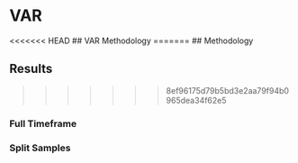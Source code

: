 # VAR 

<<<<<<< HEAD
## VAR Methodology
=======
## Methodology


## Results
>>>>>>> 8ef96175d79b5bd3e2aa79f94b0965dea34f62e5



### Full Timeframe



### Split Samples